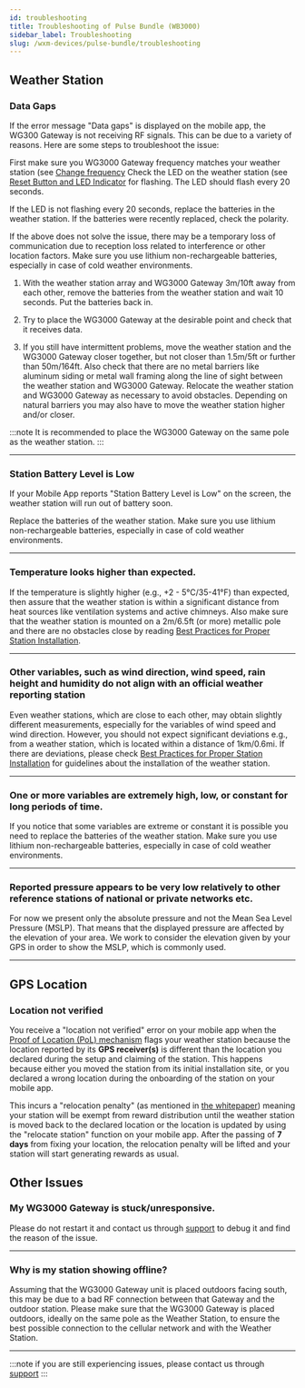 ```yaml
---
id: troubleshooting
title: Troubleshooting of Pulse Bundle (WB3000)
sidebar_label: Troubleshooting
slug: /wxm-devices/pulse-bundle/troubleshooting
---
```



## Weather Station

### Data Gaps
    
If the error message "Data gaps" is displayed on the mobile app, the WG300 Gateway is not receiving RF signals. 
This can be due to a variety of reasons. 
Here are some steps to troubleshoot the issue:

First make sure you WG3000 Gateway frequency matches your weather station (see [Change frequency](/wxm-devices/pulse-bundle/connect-and-claim#change-frequency-optional)
Check the LED on the weather station (see [Reset Button and LED Indicator](/wxm-devices/pulse-bundle/assemble-weather-station) for flashing.
The LED should flash every 20 seconds.

If the LED is not flashing every 20 seconds, replace the batteries in the weather station.
If the batteries were recently replaced, check the polarity.

If the above does not solve the issue, there may be a temporary loss of communication due to reception loss related to interference or other location factors.
Make sure you use lithium non-rechargeable batteries, especially in case of cold weather environments.

1. With the weather station array and WG3000 Gateway 3m/10ft away from each other,
   remove the batteries from the weather station and wait 10 seconds. Put the batteries back in.

2. Try to place the WG3000 Gateway at the desirable point and check that it receives data.

3. If you still have intermittent problems, move the weather station and the WG3000 Gateway closer together,
   but not closer than 1.5m/5ft or further than 50m/164ft.
   Also check that there are no metal barriers like aluminum siding
   or metal wall framing along the line of sight between the weather station and WG3000 Gateway.
   Relocate the weather station and WG3000 Gateway as necessary to avoid obstacles.
   Depending on natural barriers you may also have to move the weather station higher and/or closer.

:::note
It is recommended to place the WG3000 Gateway on the same pole as the weather station.
:::

<hr />

### Station Battery Level is Low

If your Mobile App reports "Station Battery Level is Low" on the screen, the weather station will run out of battery soon.

Replace the batteries of the weather station. Make sure you use lithium non-rechargeable batteries, especially in case of cold weather environments.

<hr />

### Temperature looks higher than expected.

If the temperature is slightly higher (e.g., +2 - 5°C/35-41°F) than expected,
then assure that the weather station is within a significant distance from heat sources
like ventilation systems and active chimneys.
Also make sure that the weather station is mounted on a 2m/6.5ft (or more) metallic pole and there are no obstacles close by reading [Best Practices for Proper Station Installation](/wxm-devices/pulse-bundle/install-weather-station#best-practices-for-proper-station-installation).

<hr />

### Other variables, such as wind direction, wind speed, rain height and humidity do not align with an official weather reporting station

Even weather stations, which are close to each other, may obtain slightly different measurements,
especially for the variables of wind speed and wind direction. However, you should not expect significant deviations
e.g., from a weather station, which is located within a distance of 1km/0.6mi.
If there are deviations, please check [Best Practices for Proper Station Installation](/wxm-devices/pulse-bundle/install-weather-station#best-practices-for-proper-station-installation) for guidelines about the installation of the weather station.

<hr />

### One or more variables are extremely high, low, or constant for long periods of time.

If you notice that some variables are extreme or constant it is possible you need to replace the batteries of the weather station. Make sure you use lithium non-rechargeable batteries, especially in case of cold weather environments.

<hr />

### Reported pressure appears to be very low relatively to other reference stations of national or private networks etc. 

For now we present only the absolute pressure and not the Mean Sea Level Pressure (MSLP). That means that the displayed pressure are affected by the elevation of your area. We work to consider the elevation given by your GPS in order to show the MSLP, which is commonly used.

<hr />

## GPS Location

### Location not verified
You receive a "location not verified" error on your mobile app when the [Proof of Location (PoL) mechanism](/rewards/proof-of-location) flags your weather station because the location reported by its **GPS receiver(s)** is different than the location you declared during the setup and claiming of the station. This happens because either you moved the station from its initial installation site, or you declared a wrong location during the onboarding of the station on your mobile app.

This incurs a "relocation penalty" (as mentioned in [the whitepaper](http://weatherxm.com/whitepaper)) meaning your station will be exempt from reward distribution until the weather station is moved back to the declared location or the location is updated by using the "relocate station" function on your mobile app. After the passing of **7 days** from fixing your location, the relocation penalty will be lifted and your station will start generating rewards as usual.

## Other Issues

### My WG3000 Gateway is stuck/unresponsive.
  
Please do not restart it and contact us through [support](https://support.weatherxm.com) to debug it and find the reason of the issue.

<hr />

### Why is my station showing offline?

Assuming that the WG3000 Gateway unit is placed outdoors facing south, this may be due to a bad RF connection between that Gateway and the outdoor station.
Please make sure that the WG3000 Gateway is placed outdoors, ideally on the same pole as the Weather Station, to ensure the best possible connection to the cellular network and with the Weather Station.

<hr />
 
:::note
if you are still experiencing issues, please contact us through [support](https://support.weatherxm.com)
:::